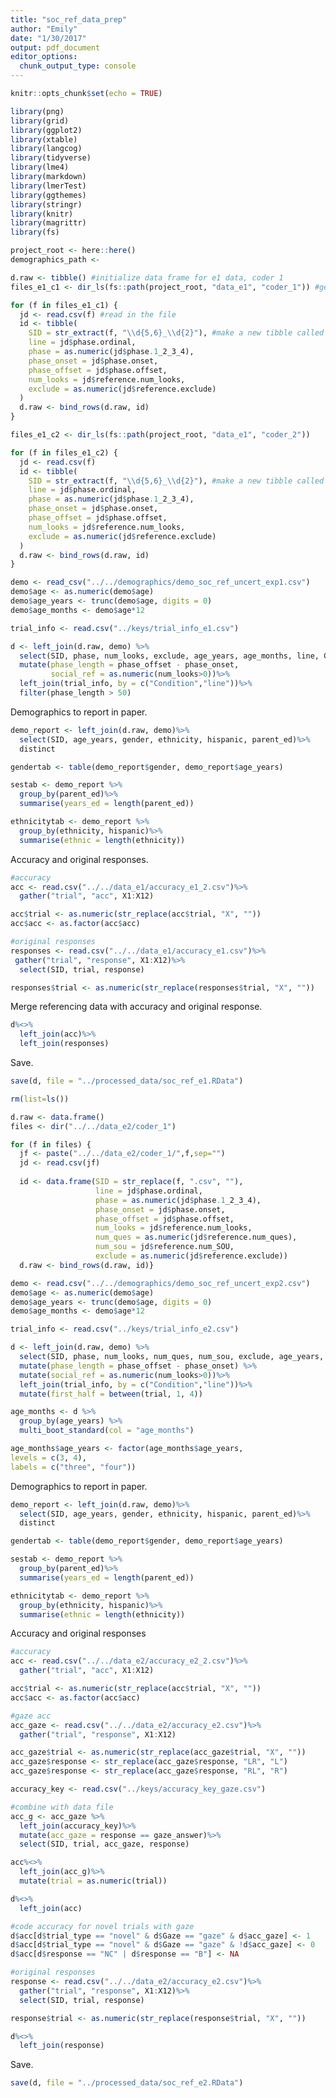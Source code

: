 ```yaml
---
title: "soc_ref_data_prep"
author: "Emily"
date: "1/30/2017"
output: pdf_document
editor_options: 
  chunk_output_type: console
---
```


```r
knitr::opts_chunk$set(echo = TRUE)
```

```r
library(png)
library(grid)
library(ggplot2)
library(xtable)
library(langcog)
library(tidyverse)
library(lme4)
library(markdown)
library(lmerTest)
library(ggthemes)
library(stringr)
library(knitr)
library(magrittr)
library(fs)

project_root <- here::here()
demographics_path <- 
```

```r
d.raw <- tibble() #initialize data frame for e1 data, coder 1
files_e1_c1 <- dir_ls(fs::path(project_root, "data_e1", "coder_1")) #generate list of file paths

for (f in files_e1_c1) {
  jd <- read.csv(f) #read in the file
  id <- tibble(
    SID = str_extract(f, "\\d{5,6}_\\d{2}"), #make a new tibble called 'id' with the desired variables
    line = jd$phase.ordinal, 
    phase = as.numeric(jd$phase.1_2_3_4), 
    phase_onset = jd$phase.onset, 
    phase_offset = jd$phase.offset, 
    num_looks = jd$reference.num_looks, 
    exclude = as.numeric(jd$reference.exclude)
  )
  d.raw <- bind_rows(d.raw, id)
}

files_e1_c2 <- dir_ls(fs::path(project_root, "data_e1", "coder_2"))

for (f in files_e1_c2) {
  jd <- read.csv(f)
  id <- tibble(
    SID = str_extract(f, "\\d{5,6}_\\d{2}"), #make a new tibble called 'id' with the desired variables
    line = jd$phase.ordinal, 
    phase = as.numeric(jd$phase.1_2_3_4), 
    phase_onset = jd$phase.onset, 
    phase_offset = jd$phase.offset, 
    num_looks = jd$reference.num_looks, 
    exclude = as.numeric(jd$reference.exclude)
  )
  d.raw <- bind_rows(d.raw, id)
}
```

```r
demo <- read_csv("../../demographics/demo_soc_ref_uncert_exp1.csv") 
demo$age <- as.numeric(demo$age)
demo$age_years <- trunc(demo$age, digits = 0)
demo$age_months <- demo$age*12

trial_info <- read.csv("../keys/trial_info_e1.csv")
```

```r
d <- left_join(d.raw, demo) %>%
  select(SID, phase, num_looks, exclude, age_years, age_months, line, Condition, phase_onset, phase_offset) %>%
  mutate(phase_length = phase_offset - phase_onset,
         social_ref = as.numeric(num_looks>0))%>%
  left_join(trial_info, by = c("Condition","line"))%>%
  filter(phase_length > 50)
```

Demographics to report in paper.

```r
demo_report <- left_join(d.raw, demo)%>%
  select(SID, age_years, gender, ethnicity, hispanic, parent_ed)%>%
  distinct

gendertab <- table(demo_report$gender, demo_report$age_years)

sestab <- demo_report %>%
  group_by(parent_ed)%>%
  summarise(years_ed = length(parent_ed))

ethnicitytab <- demo_report %>%
  group_by(ethnicity, hispanic)%>%
  summarise(ethnic = length(ethnicity))
```

Accuracy and original responses.

```r
#accuracy
acc <- read.csv("../../data_e1/accuracy_e1_2.csv")%>%
  gather("trial", "acc", X1:X12)

acc$trial <- as.numeric(str_replace(acc$trial, "X", ""))
acc$acc <- as.factor(acc$acc)

#original responses
responses <- read.csv("../../data_e1/accuracy_e1.csv")%>%
 gather("trial", "response", X1:X12)%>%
  select(SID, trial, response)

responses$trial <- as.numeric(str_replace(responses$trial, "X", ""))
```

Merge referencing data with accuracy and original response.
```r
d%<>%
  left_join(acc)%>%
  left_join(responses)
```

Save.
```r
save(d, file = "../processed_data/soc_ref_e1.RData")
```

```r
rm(list=ls())

d.raw <- data.frame()
files <- dir("../../data_e2/coder_1")

for (f in files) {
  jf <- paste("../../data_e2/coder_1/",f,sep="")
  jd <- read.csv(jf)
  
  id <- data.frame(SID = str_replace(f, ".csv", ""),
                   line = jd$phase.ordinal,
                   phase = as.numeric(jd$phase.1_2_3_4),
                   phase_onset = jd$phase.onset,
                   phase_offset = jd$phase.offset, 
                   num_looks = jd$reference.num_looks,
                   num_ques = as.numeric(jd$reference.num_ques),
                   num_sou = jd$reference.num_SOU,
                   exclude = as.numeric(jd$reference.exclude))
  d.raw <- bind_rows(d.raw, id)}
```

```r
demo <- read.csv("../../demographics/demo_soc_ref_uncert_exp2.csv") 
demo$age <- as.numeric(demo$age)
demo$age_years <- trunc(demo$age, digits = 0)
demo$age_months <- demo$age*12

trial_info <- read.csv("../keys/trial_info_e2.csv")
```

```r
d <- left_join(d.raw, demo) %>%
  select(SID, phase, num_looks, num_ques, num_sou, exclude, age_years, age_months, line, Condition, Gaze, phase_onset, phase_offset) %>%
  mutate(phase_length = phase_offset - phase_onset) %>%
  mutate(social_ref = as.numeric(num_looks>0))%>%
  left_join(trial_info, by = c("Condition","line"))%>%
  mutate(first_half = between(trial, 1, 4))

age_months <- d %>%
  group_by(age_years) %>%
  multi_boot_standard(col = "age_months")

age_months$age_years <- factor(age_months$age_years,
levels = c(3, 4),
labels = c("three", "four"))
```

Demographics to report in paper.

```r
demo_report <- left_join(d.raw, demo)%>%
  select(SID, age_years, gender, ethnicity, hispanic, parent_ed)%>%
  distinct

gendertab <- table(demo_report$gender, demo_report$age_years)

sestab <- demo_report %>%
  group_by(parent_ed)%>%
  summarise(years_ed = length(parent_ed))

ethnicitytab <- demo_report %>%
  group_by(ethnicity, hispanic)%>%
  summarise(ethnic = length(ethnicity))
```

Accuracy and original responses

```r
#accuracy
acc <- read.csv("../../data_e2/accuracy_e2_2.csv")%>%
  gather("trial", "acc", X1:X12)

acc$trial <- as.numeric(str_replace(acc$trial, "X", ""))
acc$acc <- as.factor(acc$acc)

#gaze acc
acc_gaze <- read.csv("../../data_e2/accuracy_e2.csv")%>%
  gather("trial", "response", X1:X12)

acc_gaze$trial <- as.numeric(str_replace(acc_gaze$trial, "X", ""))
acc_gaze$response <- str_replace(acc_gaze$response, "LR", "L")
acc_gaze$response <- str_replace(acc_gaze$response, "RL", "R")  

accuracy_key <- read.csv("../keys/accuracy_key_gaze.csv")

#combine with data file
acc_g <- acc_gaze %>%
  left_join(accuracy_key)%>%
  mutate(acc_gaze = response == gaze_answer)%>%
  select(SID, trial, acc_gaze, response)

acc%<>%
  left_join(acc_g)%>%
  mutate(trial = as.numeric(trial))

d%<>%
  left_join(acc)

#code accuracy for novel trials with gaze
d$acc[d$trial_type == "novel" & d$Gaze == "gaze" & d$acc_gaze] <- 1
d$acc[d$trial_type == "novel" & d$Gaze == "gaze" & !d$acc_gaze] <- 0
d$acc[d$response == "NC" | d$response == "B"] <- NA

#original responses
response <- read.csv("../../data_e2/accuracy_e2.csv")%>%
  gather("trial", "response", X1:X12)%>%
  select(SID, trial, response)

response$trial <- as.numeric(str_replace(response$trial, "X", ""))

d%<>%
  left_join(response)
```

Save.
```r
save(d, file = "../processed_data/soc_ref_e2.RData")
```

